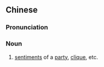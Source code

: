 {{also|党见}}
==Chinese==
{{zh-forms|s=党见}}

===Pronunciation===
{{zh-pron
|m=dǎngjiàn
|cat=n
}}

===Noun===
{{zh-noun}}

# [[sentiment]]s of a [[party]], [[clique]], etc.